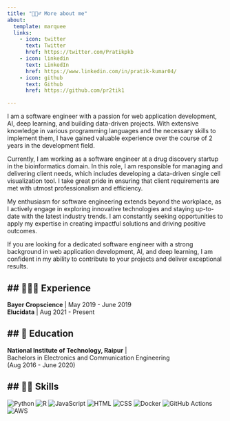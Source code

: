 ```yaml
---
title: "🧘🏻‍♂️ More about me"
about:
  template: marquee
  links:
    - icon: twitter
      text: Twitter
      href: https://twitter.com/Pratikpkb
    - icon: linkedin
      text: LinkedIn
      href: https://www.linkedin.com/in/pratik-kumar04/
    - icon: github
      text: Github
      href: https://github.com/pr2tik1

---
```

I am a software engineer with a passion for web application development, AI, deep learning, and building data-driven projects. With extensive knowledge in various programming languages and the necessary skills to implement them, I have gained valuable experience over the course of 2 years in the development field.

Currently, I am working as a software engineer at a drug discovery startup in the bioinformatics domain. In this role, I am responsible for managing and delivering client needs, which includes developing a data-driven single cell visualization tool. I take great pride in ensuring that client requirements are met with utmost professionalism and efficiency.

My enthusiasm for software engineering extends beyond the workplace, as I actively engage in exploring innovative technologies and staying up-to-date with the latest industry trends. I am constantly seeking opportunities to apply my expertise in creating impactful solutions and driving positive outcomes.

If you are looking for a dedicated software engineer with a strong background in web application development, AI, and deep learning, I am confident in my ability to contribute to your projects and deliver exceptional results.

## 👨🏻‍💻 Experience
---

**Bayer Cropscience** | May 2019 - June 2019 <br>
**Elucidata** | Aug 2021 - Present <br>


## 🏫 Education 
---

**National Institute of Technology, Raipur** | <br>Bachelors in Electronics and Communication Engineering<br>(Aug 2016 - June 2020)

## 🤹🏻 Skills
---
<p>
  <img src="https://img.shields.io/badge/Python-%2314354C.svg?style=flat-square&logo=python&logoColor=white" alt="Python">
  <img src="https://img.shields.io/badge/R-%23276DC3.svg?style=flat-square&logo=R&logoColor=white" alt="R">
  <img src="https://img.shields.io/badge/JavaScript-%23F7DF1E.svg?style=flat-square&logo=javascript&logoColor=black" alt="JavaScript">
  <img src="https://img.shields.io/badge/HTML-%23E34F26.svg?style=flat-square&logo=html5&logoColor=white" alt="HTML">
  <img src="https://img.shields.io/badge/CSS-%231572B6.svg?style=flat-square&logo=css3&logoColor=white" alt="CSS">
  <img src="https://img.shields.io/badge/Docker-%232496ED.svg?style=flat-square&logo=docker&logoColor=white" alt="Docker">
  <img src="https://img.shields.io/badge/GitHub%20Actions-%232671E5.svg?style=flat-square&logo=github-actions&logoColor=white" alt="GitHub Actions">
  <img src="https://img.shields.io/badge/AWS-%23FF9900.svg?style=flat-square&logo=amazon-aws&logoColor=white" alt="AWS">
</p>
